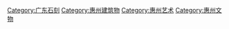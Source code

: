 [[Category:广东石刻|Category:广东石刻]]
[[Category:惠州建筑物|Category:惠州建筑物]]
[[Category:惠州艺术|Category:惠州艺术]]
[[Category:惠州文物|Category:惠州文物]]